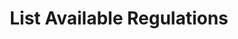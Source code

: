 ---
title: "List Available Regulations"
sidebarTitle: "Available Regulations"
description: "Get list of all available regulatory compliance frameworks"
openapi: "GET /regulatory/regulations"
icon: "scale-balanced"
---